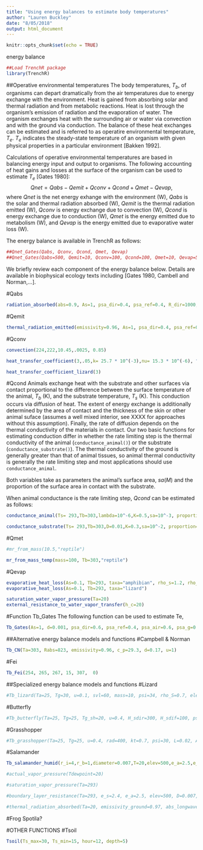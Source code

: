 ```yaml
---
title: "Using energy balances to estimate body temperatures"
author: "Lauren Buckley"
date: "8/05/2018"
output: html_document
---
```


```r
knitr::opts_chunk$set(echo = TRUE)
```

energy balance

<!-- Gates example -->

```r
##Load TrenchR package
library(TrenchR)
```

##Operative environmental temperatures
The body temperatures, $T_b$, of organisms can depart dramatically from the air temperatures due to energy exchange with the environment.  Heat is gained from absorbing solar and thermal radiation and from metabolic reactions. Heat is lost through the organism's emission of radiation and the evaporation of water. The organism exchanges heat with the surrounding air or water via convection and with the ground via conduction. The balance of these heat exchanges can be estimated and is referred to as operatire environmental temperature, $T_e$. $T_e$ indicates the steady-state temperature of an organism with given physical properties in a particular environment [Bakken 1992].

Calculations of operative environmental temperatures are based in balancing energy input and output to organisms.  The following accounting of heat gains and losses at the surface of the organism can be used to estimate $T_e$ [Gates 1980]:
$$Qnet = Qabs - Qemit + Qconv + Qcond + Qmet - Qevap,$$
where $Qnet$ is the net energy exhange with the environment (W), $Qabs$ is the solar and thermal radiation absorbed (W), $Qemit$ is the thermal radiation emitted (W), $Qconv$ is energy exchange due to convection (W), $Qcond$ is energy exchange due to conduction (W),
$Qmet$ is the energy emitted due to metabolism (W), and $Qevap$ is the energy emitted due to evaporative water loss (W).

The energy balance is available in TrenchR as follows:
```r
##Qnet_Gates(Qabs, Qconv, Qcond, Qmet, Qevap)
##Qnet_Gates(Qabs=500, Qemit=10, Qconv=100, Qcond=100, Qmet=10, Qevap=5)
```
We briefly review each component of the energy balance below.  Details are available in biophysical ecology texts including [Gates 1980, Cambell and Norman,...].

#Qabs
```r
radiation_absorbed(abs=0.9, As=1, psa_dir=0.4, psa_ref=0.4, R_dir=1000, R_dif=200, rho_s=0.5)
```

#Qemit
```r
thermal_radiation_emitted(emissivity=0.96, As=1, psa_dir=0.4, psa_ref=0.6, Tb=303, Ts=293, Ta=298, enclosed=FALSE)
```

#Qconv
```r
convection(224,222,10.45,.0025, 0.85)
```

```r
heat_transfer_coefficient(3,.05,k= 25.7 * 10^(-3),nu= 15.3 * 10^(-6), "cylinder")
```

```r
heat_transfer_coefficient_lizard(3)
```

#Qcond
Animals exchange heat with the substrate and other surfaces via contact proportional to the difference between the surface temperature of the animal, $T_b$ (K), and the substrate temperature, $T_s$ (K). This conduction occurs via diffusion of heat. The extent of energy exchange is additionally determined by the area of contact and the thickness of the skin or other animal suface (assumes a well mixed interior, see XXXX for approaches without this assumption). Finally, the rate of diffusion depends on the thermal conductivity of the materials in contact. Our two basic functions for estimating conduction differ in whether the rate limiting step is the thermal conductivity of the animal (`conductance_animal()`) or the substrate (`conductance_substrate()`). The thermal conductivity of the ground is generally greater than that of animal tissues, so animal thermal conductivity is generally the rate limiting step and most applications should use `conductance_animal`.

Both variables take as parameters the animal's surface area, $sa (M)$ and the proportion of the surface area in contact with the substrate. 

When animal conductance is the rate limiting step, $Qcond$ can be estimated as follows:
$$ $$


```r
conductance_animal(Ts= 293,Tb=303,lambda=10^-6,K=0.5,sa=10^-3, proportion=0.2)
```

```r
conductance_substrate(Ts= 293,Tb=303,D=0.01,K=0.3,sa=10^-2, proportion=0.2)
```

#Qmet
```r
#mr_from_mass(10.5,"reptile")
```

```r
mr_from_mass_temp(mass=100, Tb=303,"reptile")
```

#Qevap
```r
evaporative_heat_loss(As=0.1, Tb=293, taxa="amphibian", rho_s=1.2, rho_a=1.2, RH=0.5, h_c=20, r_i=5000)
evaporative_heat_loss(As=0.1, Tb=293, taxa="lizard")
```

```r
saturation_water_vapor_pressure(Ta=20)
external_resistance_to_water_vapor_transfer(h_c=20)
```

#Function Tb_Gates
The following function can be used to estimate Te,
```r
Tb_Gates(As=1, d=0.001, psa_dir=0.6, psa_ref=0.4, psa_air=0.6, psa_g=0.2, Ts=303, Ta=310, Rabs=800, emissivity=0.95, h_L=10, ef=1.3, K=0.5)
```

##Alternative energy balance models and functions
#Campbell & Norman
```r
Tb_CN(Ta=303, Rabs=823, emissivity=0.96, c_p=29.3, d=0.17, u=1)
```

#Fei
```r
Tb_Fei(254, 265, 267, 15, 307,  0)
```

##Specialized energy balance models and functions
#Lizard
```r
#Tb_lizard(Ta=25, Tg=30, u=0.1, svl=60, mass=10, psi=34, rho_S=0.7, elevation=500, doy=200, sun=TRUE, surface=TRUE, alpha_S=0.9, alpha_L=0.965, epsilon_s=0.965, F_d=0.8, F_r=0.5, F_a=0.5, F_g=0.5)
```

#Butterfly
```r
#Tb_butterfly(Ta=25, Tg=25, Tg_sh=20, u=0.4, H_sdir=300, H_sdif=100, psi=30, D=0.36, delta=1.46, alpha=0.6, r_g=0.3)
```

#Grasshopper
```r
#Tb_grasshopper(Ta=25, Tg=25, u=0.4, rad=400, kt=0.7, psi=30, L=0.02, Acondfact=0.25, z=0.001, abs=0.7, r_g=0.3)
```

#Salamander
```r
Tb_salamander_humid(r_i=4,r_b=1,diameter=0.007,T=20,elev=500,e_a=2.5,e_s=2.3,Rabs=400, emissivity=0.96)
```

```r
#actual_vapor_pressure(Tdewpoint=20)
```

```r
#saturation_vapor_pressure(Ta=293)
```

```r
#boundary_layer_resistance(Ta=293, e_s=2.4, e_a=2.5, elev=500, D=0.007, u=2)
```

```r
#thermal_radiation_absorbed(Ta=20, emissivity_ground=0.97, abs_longwave=0.965)
```

#Frog
Spotila?


#OTHER FUNCTIONS
#Tsoil
```r
Tsoil(Ts_max=30, Ts_min=15, hour=12, depth=5)
```

